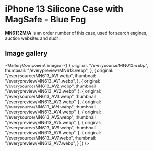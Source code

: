 
# iPhone 13 Silicone Case with MagSafe - Blue Fog

<Callout type='info' emoji='👉🏻'>**MN613ZM/A** is an order number of this case, used for search engines, auction websites and such.</Callout>

## Image gallery

<GalleryComponent
    images={[
      {
        original: "/everysource/MN613.webp",
        thumbnail: "/everypreview/MN613.webp",
      },
      {
        original: "/everysource/MN613_AV1.webp",
        thumbnail: "/everypreview/MN613_AV1.webp",
      },
      {
        original: "/everysource/MN613_AV2.webp",
        thumbnail: "/everypreview/MN613_AV2.webp",
      },
      {
        original: "/everysource/MN613_AV3.webp",
        thumbnail: "/everypreview/MN613_AV3.webp",
      },
      {
        original: "/everysource/MN613_AV4.webp",
        thumbnail: "/everypreview/MN613_AV4.webp",
      },
      {
        original: "/everysource/MN613_AV5.webp",
        thumbnail: "/everypreview/MN613_AV5.webp",
      },
      {
        original: "/everysource/MN613_AV6.webp",
        thumbnail: "/everypreview/MN613_AV6.webp",
      },
      {
        original: "/everysource/MN613_AV7.webp",
        thumbnail: "/everypreview/MN613_AV7.webp",
      }
    ]}
  />
